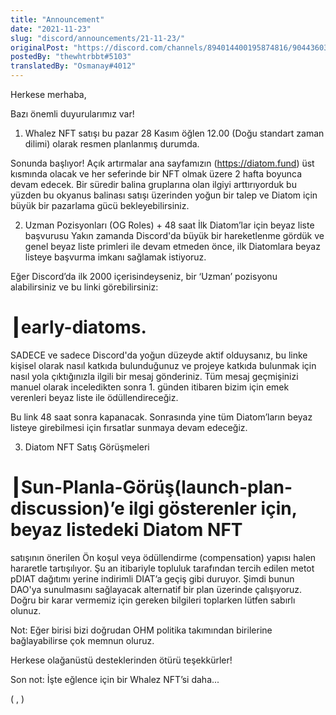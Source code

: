 ```yaml
---
title: "Announcement"
date: "2021-11-23"
slug: "discord/announcements/21-11-23/"
originalPost: "https://discord.com/channels/894014400195874816/904436030453727262/912776455732228107"
postedBy: "thewhtrbbt#5103"
translatedBy: "Osmanay#4012"
---
```


Herkese merhaba,

Bazı önemli duyurularımız var!

1) Whalez NFT satışı bu pazar 28 Kasım öğlen 12.00 (Doğu standart zaman dilimi) olarak resmen
planlanmış durumda.

Sonunda başlıyor! Açık artırmalar ana sayfamızın (https://diatom.fund) üst kısmında olacak ve her
seferinde bir NFT olmak üzere 2 hafta boyunca devam edecek. Bir süredir balina gruplarına olan ilgiyi
arttırıyorduk bu yüzden bu okyanus balinası satışı üzerinden yoğun bir talep ve Diatom için büyük bir
pazarlama gücü bekleyebilirsiniz.

2) Uzman Pozisyonları (OG Roles) + 48 saat İlk Diatom’lar için beyaz liste başvurusu
Yakın zamanda Discord'da büyük bir hareketlenme gördük ve genel beyaz liste primleri ile devam
etmeden önce, ilk Diatomlara beyaz listeye başvurma imkanı sağlamak istiyoruz.

Eğer Discord’da ilk 2000 içerisindeyseniz, bir ‘Uzman’ pozisyonu alabilirsiniz ve bu linki görebilirsiniz:
# ┃early-diatoms.

SADECE ve sadece Discord'da yoğun düzeyde aktif olduysanız, bu linke kişisel olarak nasıl katkıda
bulunduğunuz ve projeye katkıda bulunmak için nasıl yola çıktığınızla ilgili bir mesaj gönderiniz. Tüm
mesaj geçmişinizi manuel olarak inceledikten sonra 1. günden itibaren bizim için emek verenleri
beyaz liste ile ödüllendireceğiz.

Bu link 48 saat sonra kapanacak. Sonrasında yine tüm Diatom’ların beyaz listeye girebilmesi için
fırsatlar sunmaya devam edeceğiz.

3) Diatom NFT Satış Görüşmeleri

# ┃Sun-Planla-Görüş(launch-plan-discussion)’e ilgi gösterenler için, beyaz listedeki Diatom NFT
satışının önerilen Ön koşul veya ödüllendirme (compensation) yapısı halen hararetle tartışılıyor. Şu an
itibariyle topluluk tarafından tercih edilen metot pDIAT dağıtımı yerine indirimli DIAT’a geçiş gibi
duruyor. Şimdi bunun DAO'ya sunulmasını sağlayacak alternatif bir plan üzerinde çalışıyoruz. Doğru
bir karar vermemiz için gereken bilgileri toplarken lütfen sabırlı olunuz.


Not: Eğer birisi bizi doğrudan OHM politika takımından birilerine bağlayabilirse çok memnun oluruz.

Herkese olağanüstü desteklerinden ötürü teşekkürler!

Son not: İşte eğlence için bir Whalez NFT’si daha...

( , )